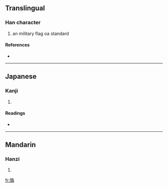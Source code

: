 ==Translingual==

===Han character===
{{Han char|rn=70|rad=方|as=16|sn=20|four=0828<sub>1</sub>|canj=卜尸人竹金 (YSOHC)}}

# an military flag oa standard

====References====
* {{Han ref|kx=0485.170|dkj=13709|hdz=32185.060|uh=65DF|ud=26079|bh=F44F|bd=62543}}

----

==Japanese==

===Kanji===
{{ja-kanji|grade=|rs=方16}}

# {{defn|Japanese}}

====Readings====
* {{ja-readings|on=[[よ]] (yo)|kun=[[はた]] (hata), [[あがる]] (agaru)}}

----

==Mandarin==

===Hanzi===
{{cmn-hanzi|pin=[[yú]] ([[yu2]])|wg=yü<sup>2</sup>}}

# {{defn|Mandarin}}

[[fr:旟]]